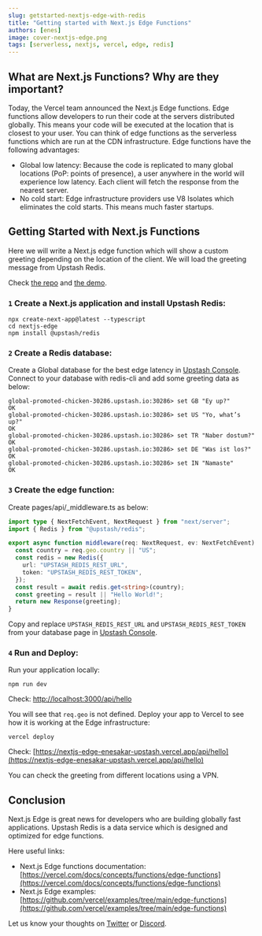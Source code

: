 ```yaml
---
slug: getstarted-nextjs-edge-with-redis
title: "Getting started with Next.js Edge Functions"
authors: [enes]
image: cover-nextjs-edge.png
tags: [serverless, nextjs, vercel, edge, redis]
---
```


## What are Next.js Functions? Why are they important?

Today, the Vercel team announced the Next.js Edge functions. Edge functions allow developers to run their code at the servers distributed globally. This means your code will be executed at the location that is closest to your user. You can think of edge functions as the serverless functions which are run at the CDN infrastructure. Edge functions have the following advantages:

- Global low latency: Because the code is replicated to many global locations (PoP: points of presence), a user anywhere in the world will experience low latency. Each client will fetch the response from the nearest server.
- No cold start: Edge infrastructure providers use V8 Isolates which eliminates the cold starts. This means much faster startups.

## Getting Started with Next.js Functions

Here we will write a Next.js edge function which will show a custom greeting depending on the location of the client. We will load the greeting message from Upstash Redis.

Check [the repo](https://github.com/upstash/examples/tree/master/nextjs-edge) and [the demo](https://nextjs-edge-enesakar-upstash.vercel.app/api/hello).

### `1` Create a Next.js application and install Upstash Redis:

```shell
npx create-next-app@latest --typescript
cd nextjs-edge
npm install @upstash/redis
```

### `2` Create a Redis database:

Create a Global database for the best edge latency in [Upstash Console](https://console.upstash.com/). Connect to your database with redis-cli and add some greeting data as below:

```shell
global-promoted-chicken-30286.upstash.io:30286> set GB "Ey up?"
OK
global-promoted-chicken-30286.upstash.io:30286> set US "Yo, what’s up?"
OK
global-promoted-chicken-30286.upstash.io:30286> set TR "Naber dostum?"
OK
global-promoted-chicken-30286.upstash.io:30286> set DE "Was ist los?"
OK
global-promoted-chicken-30286.upstash.io:30286> set IN "Namaste"
OK
```

### `3` Create the edge function:

Create pages/api/\_middleware.ts as below:

```ts
import type { NextFetchEvent, NextRequest } from "next/server";
import { Redis } from "@upstash/redis";

export async function middleware(req: NextRequest, ev: NextFetchEvent) {
  const country = req.geo.country || "US";
  const redis = new Redis({
    url: "UPSTASH_REDIS_REST_URL",
    token: "UPSTASH_REDIS_REST_TOKEN",
  });
  const result = await redis.get<string>(country);
  const greeting = result || "Hello World!";
  return new Response(greeting);
}
```

Copy and replace `UPSTASH_REDIS_REST_URL` and `UPSTASH_REDIS_REST_TOKEN` from your database page in [Upstash Console](https://console.upstash.com/).

### `4` Run and Deploy:

Run your application locally:

`npm run dev`

Check: [http://localhost:3000/api/hello](http://localhost:3000/api/hello)

You will see that `req.geo` is not defined. Deploy your app to Vercel to see how it is working at the Edge infrastructure:

`vercel deploy`

Check: [https://nextjs-edge-enesakar-upstash.vercel.app/api/hello](https://nextjs-edge-enesakar-upstash.vercel.app/api/hello)

You can check the greeting from different locations using a VPN.

## Conclusion

Next.js Edge is great news for developers who are building globally fast applications. Upstash Redis is a data service which is designed and optimized for edge functions.

Here useful links:

- Next.js Edge functions documentation: [https://vercel.com/docs/concepts/functions/edge-functions](https://vercel.com/docs/concepts/functions/edge-functions)
- Next.js Edge examples: [https://github.com/vercel/examples/tree/main/edge-functions](https://github.com/vercel/examples/tree/main/edge-functions)

Let us know your thoughts on [Twitter](https://twitter.com/upstash) or [Discord](https://discord.gg/w9SenAtbme).
